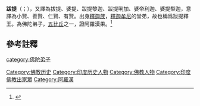 {{expand|time=2010-07-27T10:02:09+00:00}}
{{佛教}}
'''跋提'''（{{lang-sa|Bhadrika}}；{{lang-pi|Bhaddiya}}），又譯為拔提、婆提、跋提黎迦、跋提唎加、婆帝利迦、婆提梨迦，意譯為小賢、善賢、仁賢、有賢。出身[[釋迦族|釋迦族]]，[[釋迦牟尼|釋迦牟尼]]的堂弟，故也稱爲跋提釋王。為佛陀弟子，[[五比丘|五比丘]]之一，證阿羅漢果。<ref>{{Cite web |url=http://buddhaspace.org/dict/index.php?keyword=Bhadrika |title=佛學詞典 |accessdate=2019-03-06 |archive-date=2019-03-06 |archive-url=https://web.archive.org/web/20190306234920/http://buddhaspace.org/dict/index.php?keyword=Bhadrika |dead-url=no }}</ref>

==參考註釋==
{{reflist}}

{{佛教小作品}}
{{DEFAULTSORT:Bhadrika}}
{{佛教主題}}

[[Category:佛教历史|Category:佛教历史]]
[[Category:印度历史人物|Category:印度历史人物]]
[[Category:佛教人物|Category:佛教人物]]
[[category:佛陀弟子|category:佛陀弟子]]
[[Category:印度佛教出家眾|Category:印度佛教出家眾]]
[[Category:阿羅漢|Category:阿羅漢]]